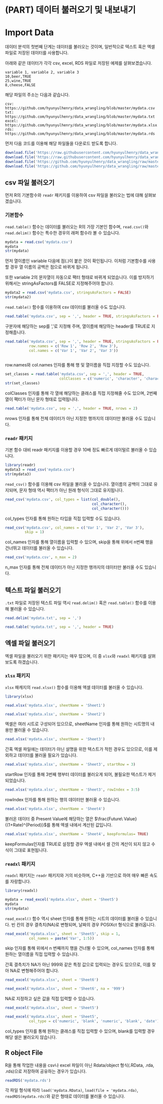# (PART) 데이터 불러오기 및 내보내기 {-}

# Import Data

데이터 분석의 첫번째 단계는 데이터를 불러오는 것이며, 일반적으로 텍스트 혹은 엑셀 파일로 저장된 데이터를 사용합니다.

아래와 같은 데이터가 각각 csv, excel, RDS 파일로 저장된 예제를 살펴보겠습니다.

```
variable 1, variable 2, variable 3
10,beer,TRUE
25,wine,TRUE
8,cheese,FALSE
```

해당 파일의 주소는 다음과 같습니다.

```
csv: https://github.com/hyunyulhenry/data_wrangling/blob/master/mydata.csv
txt: https://github.com/hyunyulhenry/data_wrangling/blob/master/mydata.txt
excel: https://github.com/hyunyulhenry/data_wrangling/blob/master/mydata.xlsx
rds: https://github.com/hyunyulhenry/data_wrangling/blob/master/mydata.rds
```

먼저 다음 코드를 이용해 해당 파일들을 다운로드 받도록 합니다.

```r
download.file('https://raw.githubusercontent.com/hyunyulhenry/data_wrangling/master/mydata.csv', 'mydata.csv')
download.file('https://raw.githubusercontent.com/hyunyulhenry/data_wrangling/master/mydata.txt', 'mydata.txt')
download.file('https://github.com/hyunyulhenry/data_wrangling/raw/master/mydata.xlsx','mydata.xlsx')
download.file('https://github.com/hyunyulhenry/data_wrangling/raw/master/mydata.rds','mydata.rds')
```


## csv 파일 불러오기

먼저 R의 기본함수와 `readr` 패키지를 이용하여 csv 파일을 불러오는 법에 대해 살펴보겠습니다.

### 기본함수

`read.table()` 함수는 데이터를 불러오는 R의 가장 기본인 함수며, `read.csv()`와 `read.delim()` 함수는 특수한 경우의 래퍼 함수라 볼 수 있습니다.

```r
mydata = read.csv('mydata.csv')
mydata
str(mydata)
```

먼저 열이름인 variable 다음에 점(.)이 붙은 것이 확인됩니다. 이처럼 기본함수를 사용할 경우 열 이름의 공백은 점으로 바뀌게 됩니다.

또한 variable 2의 문자열이 자동으로 팩터 형태로 바뀌게 되었습니다. 이를 방지하기 위해서는 stringAsFactors를 FALSE로 지정해주어야 합니다.

```r
mydata2 = read.csv('mydata.csv', stringsAsFactors = FALSE)
str(mydata2)
```

`read.table()` 함수를 이용하여 csv 데이터를 불러올 수도 있습니다.

```r
read.table('mydata.csv', sep = ',', header = TRUE, stringsAsFactors = FALSE)
```

구분자에 해당하는 sep를 ','로 지정해 주며, 열이름에 해당하는 header를 TRUE로 지정해줍니다.

```r
read.table('mydata.csv', sep = ',', header = TRUE, stringsAsFactors = FALSE,
           row.names = c('Row 1', 'Row 2', 'Row 3'),
           col.names = c('Var 1', 'Var 2', 'Var 3'))
           
```

row.names와 col.names 인자를 통해 행 및 열이름을 직접 지정할 수도 있습니다.

```r
set_classes = read.table('mydata.csv', sep = ',', header = TRUE,
                         colClasses = c('numeric', 'character', 'character'))
str(set_classes)
```

colClasses 인자를 통해 각 열에 해당하는 클래스를 직접 지정해줄 수도 있으며, 2번째 열이 팩터가 아닌 문자 형태로 입력됩니다.

```r
read.table('mydata.csv', sep = ',', header = TRUE, nrows = 2)
```

nrows 인자를 통해 전체 데이터가 아닌 지정한 행까지의 데이터만 불러올 수도 있습니다.

### `readr` 패키지

기본 함수 대비 readr 패키지를 이용할 경우 10배 정도 빠르게 데이털르 불러올 수 있습니다.

```r
library(readr)
mydata3 = read_csv('mydata.csv')
str(mydata3)
```

`read_csv()` 함수를 이용해 csv 파일을 불러올 수 있습니다. 열이름의 공백이 그대로 유지되며, 문자 형태 역시 팩터가 아닌 원래 형식이 그대로 유지됩니다.

```r
read_csv('mydata.csv', col_types = list(col_double(),
                                        col_character(),
                                        col_character()))
```

col_types 인자를 통해 원하는 타입을 직접 입력할 수도 있습니다.

```r
read_csv('mydata.csv', col_names = c('Var 1', 'Var 2', 'Var 3'),
         skip = 1)
```

col_names 인자를 통해 열이름을 입력할 수 있으며, skip을 통해 위에서 n번째 행을 건너뛰고 데이터를 불러올 수 있습니다.

```r
read_csv('mydata.csv', n_max = 2)
```

n_max 인자를 통해 전체 데이터가 아닌 지정한 행까지의 데이터만 불러올 수도 있습니다.

## 텍스트 파일 불러오기

`.txt` 파일로 저장된 텍스트 파일 역시 `read.delim()` 혹은 `read.table()` 함수를 이용해 불러올 수 있습니다.

```r
read.delim('mydata.txt', sep = ',')
```

```r
read.table('mydata.txt', sep = ',', header = TRUE)
```

## 엑셀 파일 불러오기

엑셀 파일을 불러오기 위한 패키지는 매우 많으며, 이 중 `xlsx`와 `readxl` 패키지를 살펴보도록 하겠습니다.

### `xlsx` 패키지

`xlsx` 패캐지의 `read.xlsx()` 함수를 이용해 엑셀 데이터를 불러올 수 있습니다.

```r
library(xlsx)

read.xlsx('mydata.xlsx', sheetName = 'Sheet1')
```

```r
read.xlsx('mydata.xlsx', sheetName = 'Sheet2')
```

엑셀은 여러 시트로 구성되어 있으므로, sheetName 인자를 통해 원하는 시트명의 내용만 불러올 수 있습니다.

```r
read.xlsx('mydata.xlsx', sheetName = 'Sheet3')
```

간혹 엑셀 파일에는 데이터가 아닌 설명을 위한 텍스트가 적힌 경우도 있으므로, 이를 제외하고 데이터를 불러올 필요가 있습니다.

```r
read.xlsx('mydata.xlsx', sheetName = 'Sheet3', startRow = 3)
```

startRow 인자를 통해 3번째 행부터 데이터를 불러오게 되어, 불필요한 텍스트가 제거되었습니다.

```r
read.xlsx('mydata.xlsx', sheetName = 'Sheet3', rowIndex = 3:5)
```
rowIndex 인자를 통해 원하는 행의 데이터만 불러올 수 있습니다.

```r
read.xlsx('mydata.xlsx', sheetName = 'Sheet4')
```

불러온 데이터 중 Present Value에 해당하는 열은 $\frac{Future\  Value}{(1+Rate)^{Period}}$를 통해 엑셀 내에서 계산된 값입니다.


```r
read.xlsx('mydata.xlsx', sheetName = 'Sheet4', keepFormulas= TRUE)
```

keepFormulas인자를 TRUE로 설정할 경우 엑셀 내에서 셀 간의 계산이 되지 않고 수식이 그대로 표현됩니다.

### `readxl` 패키지

`readxl` 패키지는 `readr` 패키지와 거의 비슷하며, C++을 기반으로 하여 매우 빠른 속도를 자랑합니다.

```r
library(readxl)

mydata = read_excel('mydata.xlsx', sheet = 'Sheet5')
mydata
str(mydata)
```

`read_excel()` 함수 역시 sheet 인자를 통해 원하는 시트의 데이터를 불러올 수 있습니다. 빈 칸의 경우 결측치(NA)로 변형되며, 날짜의 경우 POSIXct 형식으로 불러옵니다.

```r
read_excel('mydata.xlsx', sheet = 'Sheet5', skip = 1,
           col_names = paste('Var', 1:5))
```

skip 인자를 통해 위에서 n 번째까지 행을 건너뛸 수 있으며, col_names 인자를 통해 원하는 열이름을 직접 입력할 수 있습니다.

간혹 결측치가 NA가 아닌 999와 같은 특정 값으로 입력되는 경우도 있으므로, 이를 찾아 NA로 변형해주어야 합니다.

```r
read_excel('mydata.xlsx', sheet = 'Sheet6')
```

```r
read_excel('mydata.xlsx', sheet = 'Sheet6', na = '999')
```

NA로 지정하고 싶은 값을 직접 입력할 수 있습니다.

```r
read_excel('mydata.xlsx', sheet = 'Sheet5')
```

```r
read_excel('mydata.xlsx', sheet = 'Sheet5',
           col_type = c('numeric', 'blank', 'numeric', 'blank', 'date'))
```

col_types 인자를 통해 원하는 클래스를 직접 입력할 수 있으며, blank를 입력할 경우 해당 셀은 불러오지 않습니다.

## R object File

R을 통해 작업한 내용을 csv나 excel 파일이 아닌 Rdata/object 형식(.RData, .rda, .rds)으로 저장하여 공유하는 경우가 있습니다. 

```r
readRDS('mydata.rds')
```

각 파일 형식에 따라 `load('mydata.RData)`, `load(file = 'mydata.rda)`, `readRDS(mydata.rds)`와 같은 형태로 데이터를 불러올 수 있습니다.